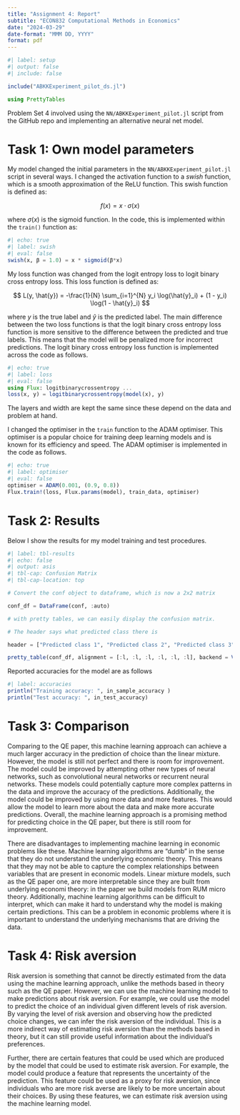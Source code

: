 ```yaml
---
title: "Assignment 4: Report"
subtitle: "ECON832 Computational Methods in Economics"
date: "2024-03-29"
date-format: "MMM DD, YYYY"
format: pdf
---
```


```julia
#| label: setup
#| output: false
#| include: false

include("ABKKExperiment_pilot_ds.jl")

using PrettyTables
```

Problem Set 4 involved using the `NN/ABKKExperiment_pilot.jl` script from the GitHub repo and implementing an alternative neural net model. 

# Task 1: Own model parameters

My model changed the initial parameters in the `NN/ABKKExperiment_pilot.jl` script in several ways. I changed the activation function to a *swish* function, which is a smooth approximation of the ReLU function. This swish function is defined as:

$$ f(x) = x \cdot \sigma(x) $$

where $\sigma(x)$ is the sigmoid function. In the code, this is implemented within the `train()` function as:

```julia
#| echo: true
#| label: swish
#| eval: false
swish(x, β = 1.0) = x * sigmoid(β*x)
```

My loss function was changed from the logit entropy loss to logit binary cross entropy loss. This loss function is defined as:

$$ L(y, \hat{y}) = -\frac{1}{N} \sum_{i=1}^{N} y_i \log(\hat{y}_i) + (1 - y_i) \log(1 - \hat{y}_i) $$

where $y$ is the true label and $\hat{y}$ is the predicted label. The main difference between the two loss functions is that the logit binary cross entropy loss function is more sensitive to the difference between the predicted and true labels. This means that the model will be penalized more for incorrect predictions. The logit binary cross entropy loss function is implemented across the code as follows.

```julia
#| echo: true
#| label: loss
#| eval: false
using Flux: logitbinarycrossentropy ...
loss(x, y) = logitbinarycrossentropy(model(x), y)
```

The layers and width are kept the same since these depend on the data and problem at hand. 

I changed the optimiser in the `train` function to the ADAM optimiser. This optimiser is a popular choice for training deep learning models and is known for its efficiency and speed. The ADAM optimiser is implemented in the code as follows.

```julia
#| echo: true
#| label: optimiser
#| eval: false
optimiser = ADAM(0.001, (0.9, 0.8))
Flux.train!(loss, Flux.params(model), train_data, optimiser)
```

# Task 2: Results

Below I show the results for my model training and test procedures.

```julia
#| label: tbl-results
#| echo: false
#| output: asis
#| tbl-cap: Confusion Matrix
#| tbl-cap-location: top

# Convert the conf object to dataframe, which is now a 2x2 matrix

conf_df = DataFrame(conf, :auto)

# with pretty tables, we can easily display the confusion matrix.

# The header says what predicted class there is

header = ["Predicted class 1", "Predicted class 2", "Predicted class 3", "Predicted class 4", "Predicted class 5", "Predicted class 6"]

pretty_table(conf_df, alignment = [:l, :l, :l, :l, :l, :l], backend = Val(:markdown), header = header)

```

Reported accuracies for the model are as follows

```julia
#| label: accuracies
println("Training accuracy: ", in_sample_accuracy )
println("Test accuracy: ", in_test_accuracy)
```

# Task 3: Comparison

Comparing to the QE paper, this machine learning approach can achieve a much larger accuracy in the prediction of choice than the linear mixture. However, the model is still not perfect and there is room for improvement. The model could be improved by attempting other new types of neural networks, such as convolutional neural networks or recurrent neural networks. These models could potentially capture more complex patterns in the data and improve the accuracy of the predictions. Additionally, the model could be improved by using more data and more features. This would allow the model to learn more about the data and make more accurate predictions. Overall, the machine learning approach is a promising method for predicting choice in the QE paper, but there is still room for improvement.

There are disadvantages to implementing machine learning in economic problems like these. Machine learning algorithms are "dumb" in the sense that they do not understand the underlying economic theory. This means that they may not be able to capture the complex relationships between variables that are present in economic models. Linear mixture models, such as the QE paper one, are more interpretable since they are built from underlying economi theory: in the paper we build models from RUM micro theory.  Additionally, machine learning algorithms can be difficult to interpret, which can make it hard to understand why the model is making certain predictions. This can be a problem in economic problems where it is important to understand the underlying mechanisms that are driving the data.

# Task 4: Risk aversion

Risk aversion is something that cannot be directly estimated from the data using the machine learning approach, unlike the methods based in theory such as the QE paper. However, we can use the machine learning model to make predictions about risk aversion. For example, we could use the model to predict the choice of an individual given different levels of risk aversion. By varying the level of risk aversion and observing how the predicted choice changes, we can infer the risk aversion of the individual. This is a more indirect way of estimating risk aversion than the methods based in theory, but it can still provide useful information about the individual's preferences.

Further, there are certain features that could be used which are produced by the model that could be used to estimate risk aversion. For example, the model could produce a feature that represents the uncertainty of the prediction. This feature could be used as a proxy for risk aversion, since individuals who are more risk averse are likely to be more uncertain about their choices. By using these features, we can estimate risk aversion using the machine learning model.